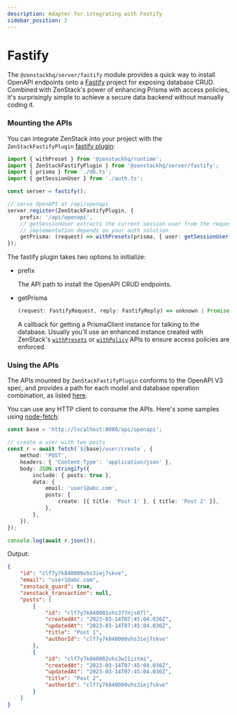 ```yaml
---
description: Adapter for integrating with Fastify
sidebar_position: 2
---
```



# Fastify

The `@zenstackhq/server/fastify` module provides a quick way to install OpenAPI endpoints onto a [Fastify](https://www.fastify.io/) project for exposing database CRUD. Combined with ZenStack's power of enhancing Prisma with access policies, it's surprisingly simple to achieve a secure data backend without manually coding it.

### Mounting the APIs

You can integrate ZenStack into your project with the `ZenStackFastifyPlugin` [fastify plugin](https://www.fastify.io/docs/latest/Reference/Plugins/):

```ts
import { withPreset } from '@zenstackhq/runtime';
import { ZenStackFastifyPlugin } from '@zenstackhq/server/fastify';
import { prisma } from './db.ts';
import { getSessionUser } from './auth.ts';

const server = fastify();

// serve OpenAPI at /api/openapi
server.register(ZenStackFastifyPlugin, {
    prefix: '/api/openapi',
    // getSessionUser extracts the current session user from the request, its
    // implementation depends on your auth solution
    getPrisma: (request) => withPresets(prisma, { user: getSessionUser(request) }),
});
```

The fastify plugin takes two options to initialize:

-   prefix

    The API path to install the OpenAPI CRUD endpoints.

-   getPrisma

    ```ts
    (request: FastifyRequest, reply: FastifyReply) => unknown | Promise<unknown>;
    ```

    A callback for getting a PrismaClient instance for talking to the database. Usually you'll use an enhanced instance created with ZenStack's [`withPresets`](/docs/reference/runtime-api#withpresets) or [`withPolicy`](/docs/reference/runtime-api#withpolicy) APIs to ensure access policies are enforced.

### Using the APIs

The APIs mounted by `ZenStackFastifyPlugin` conforms to the OpenAPI V3 spec, and provides a path for each model and database operation combination, as listed [here](/docs/reference/plugins/openapi#generated-api-paths).

You can use any HTTP client to consume the APIs. Here's some samples using [node-fetch](https://github.com/node-fetch/node-fetch):

```ts
const base = 'http://localhost:8080/api/openapi';

// create a user with two posts
const r = await fetch(`${base}/user/create`, {
    method: 'POST',
    headers: { 'Content-Type': 'application/json' },
    body: JSON.stringify({
        include: { posts: true },
        data: {
            email: 'user1@abc.com',
            posts: {
                create: [{ title: 'Post 1' }, { title: 'Post 2' }],
            },
        },
    }),
});

console.log(await r.json());
```

Output:

```json
{
    "id": "clf7y7k840000vhs3iej7skve",
    "email": "user1@abc.com",
    "zenstack_guard": true,
    "zenstack_transaction": null,
    "posts": [
        {
            "id": "clf7y7k840001vhs377njs07l",
            "createdAt": "2023-03-14T07:45:04.036Z",
            "updatedAt": "2023-03-14T07:45:04.036Z",
            "title": "Post 1",
            "authorId": "clf7y7k840000vhs3iej7skve"
        },
        {
            "id": "clf7y7k840002vhs3w11iitmi",
            "createdAt": "2023-03-14T07:45:04.036Z",
            "updatedAt": "2023-03-14T07:45:04.036Z",
            "title": "Post 2",
            "authorId": "clf7y7k840000vhs3iej7skve"
        }
    ]
}
```

<ErrorHandling />
